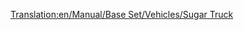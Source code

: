 [[Translation:en/Manual/Base Set/Vehicles/Sugar Truck]]
{{it/Vagoni|Picture=[[File:en/Sugartruck.png]]
|Name=Carro per zucchero
|NormalCost=€ 2.062
|NormalWeight=19 / 49 t
|NormalCapacity=30 tonnellate di zucchero
|MonoCost="
|MonoWeight=19 / 54 t
|MonoCapacity=35 tonnellate di zucchero
|MagCost="
|MagWeight=19 / 56 t
|MagCapacity=37 tonnellate di zucchero
|Description=Per il trasporto dalle miniere di zucchero alle fabbriche di caramelle. Solo nel Toyland.
}}